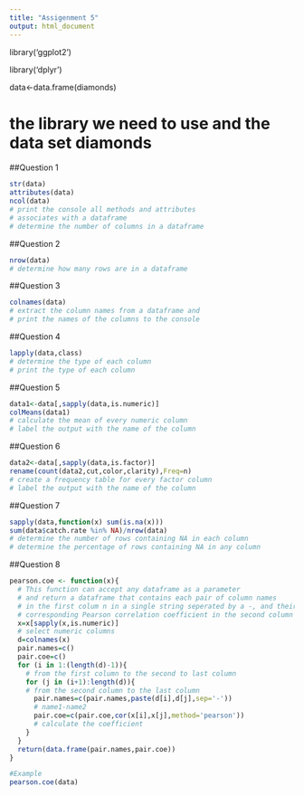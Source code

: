 ---
title: "Assigenment 5"
output: html_document
---

library('ggplot2')

library('dplyr')

data<-data.frame(diamonds)

# the library we need to use and the data set diamonds

##Question 1
```{r}
str(data)
attributes(data)
ncol(data)
# print the console all methods and attributes
# associates with a dataframe
# determine the number of columns in a dataframe
```

##Question 2
```{r}
nrow(data)
# determine how many rows are in a dataframe
```

##Question 3
```{r}
colnames(data)
# extract the column names from a dataframe and
# print the names of the columns to the console
```

##Question 4
```{r}
lapply(data,class)
# determine the type of each column
# print the type of each column 
```

##Question 5
```{r}
data1<-data[,sapply(data,is.numeric)]
colMeans(data1)
# calculate the mean of every numeric column
# label the output with the name of the column
```

##Question 6
```{r}
data2<-data[,sapply(data,is.factor)]
rename(count(data2,cut,color,clarity),Freq=n)
# create a frequency table for every factor column
# label the output with the name of the column
```

##Question 7 
```{r}
sapply(data,function(x) sum(is.na(x)))
sum(data$catch.rate %in% NA)/nrow(data)
# determine the number of rows containing NA in each column
# determine the percentage of rows containing NA in any column
```

##Question 8
```{r}
pearson.coe <- function(x){
  # This function can accept any dataframe as a parameter
  # and return a dataframe that contains each pair of column names
  # in the first colum n in a single string seperated by a -, and their
  # corresponding Pearson correlation coefficient in the second column
  x=x[sapply(x,is.numeric)]
  # select numeric columns
  d=colnames(x)
  pair.names=c()
  pair.coe=c()
  for (i in 1:(length(d)-1)){
    # from the first column to the second to last column
    for (j in (i+1):length(d)){
    # from the second column to the last column
      pair.names=c(pair.names,paste(d[i],d[j],sep='-'))
      # name1-name2
      pair.coe=c(pair.coe,cor(x[i],x[j],method='pearson'))
      # calculate the coefficient
    }
  }
  return(data.frame(pair.names,pair.coe))
}

#Example
pearson.coe(data)
```










